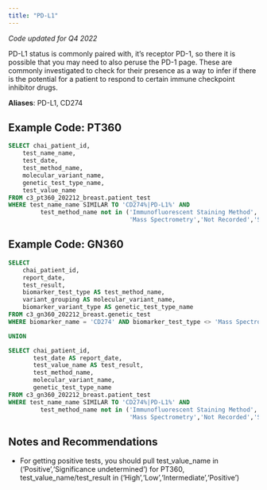 ```yaml
---
title: "PD-L1"
---
```

*Code updated for Q4 2022*

PD-L1 status is commonly paired with, it's receptor PD-1, so there it is possible that you may need to also peruse the PD-1 page. These are commonly investigated to check for their presence as a way to infer if there is the potential for a patient to respond to certain immune checkpoint inhibitor drugs.


**Aliases**: PD-L1, CD274


## Example Code: PT360
```sql
SELECT chai_patient_id,
    test_name_name,
    test_date,
    test_method_name,
    molecular_variant_name,
    genetic_test_type_name,
    test_value_name
FROM c3_pt360_202212_breast.patient_test
WHERE test_name_name SIMILAR TO 'CD274%|PD-L1%' AND 
         test_method_name not in ('Immunofluorescent Staining Method','Fluorescence in situ hybridization',
                                  'Mass Spectrometry','Not Recorded','Suppressed');
```



## Example Code: GN360
```sql
SELECT
    chai_patient_id,
    report_date,
    test_result,
    biomarker_test_type AS test_method_name,
    variant_grouping AS molecular_variant_name,
    biomarker_variant_type AS genetic_test_type_name
FROM c3_gn360_202212_breast.genetic_test
WHERE biomarker_name = 'CD274' AND biomarker_test_type <> 'Mass Spectrometry'

UNION

SELECT chai_patient_id,
       test_date AS report_date,
       test_value_name AS test_result,
       test_method_name,
       molecular_variant_name,
       genetic_test_type_name
FROM c3_gn360_202212_breast.patient_test
WHERE test_name_name SIMILAR TO 'CD274%|PD-L1%' AND 
         test_method_name not in ('Immunofluorescent Staining Method','Fluorescence in situ hybridization',
                                  'Mass Spectrometry','Not Recorded','Suppressed')
```


## Notes and Recommendations
- For getting positive tests, you should pull test_value_name in ('Positive','Significance undetermined') for PT360, test_value_name/test_result in ('High','Low','Intermediate','Positive')